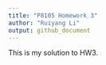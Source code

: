 ```yaml
---
title: "P8105 Homework 3"
author: "Ruiyang Li"
output: github_document
---
```


This is my solution to HW3.

